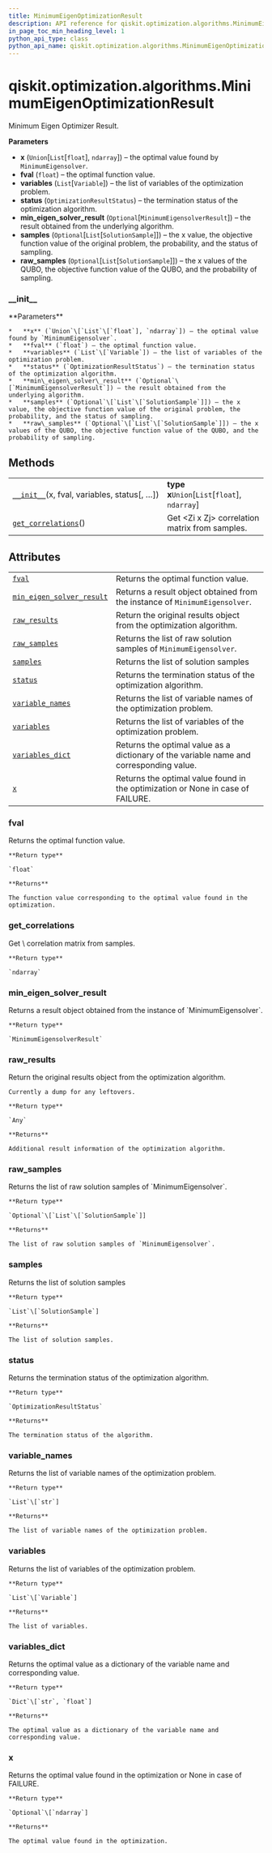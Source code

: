 ```yaml
---
title: MinimumEigenOptimizationResult
description: API reference for qiskit.optimization.algorithms.MinimumEigenOptimizationResult
in_page_toc_min_heading_level: 1
python_api_type: class
python_api_name: qiskit.optimization.algorithms.MinimumEigenOptimizationResult
---
```


# qiskit.optimization.algorithms.MinimumEigenOptimizationResult

<Class id="qiskit.optimization.algorithms.MinimumEigenOptimizationResult" github="https://github.com/qiskit-community/qiskit-aqua/tree/stable/0.9/qiskit/optimization/algorithms/minimum_eigen_optimizer.py" signature="MinimumEigenOptimizationResult(x, fval, variables, status, samples=None, min_eigen_solver_result=None, raw_samples=None)">
  Minimum Eigen Optimizer Result.

  **Parameters**

  *   **x** (`Union`\[`List`\[`float`], `ndarray`]) – the optimal value found by `MinimumEigensolver`.
  *   **fval** (`float`) – the optimal function value.
  *   **variables** (`List`\[`Variable`]) – the list of variables of the optimization problem.
  *   **status** (`OptimizationResultStatus`) – the termination status of the optimization algorithm.
  *   **min\_eigen\_solver\_result** (`Optional`\[`MinimumEigensolverResult`]) – the result obtained from the underlying algorithm.
  *   **samples** (`Optional`\[`List`\[`SolutionSample`]]) – the x value, the objective function value of the original problem, the probability, and the status of sampling.
  *   **raw\_samples** (`Optional`\[`List`\[`SolutionSample`]]) – the x values of the QUBO, the objective function value of the QUBO, and the probability of sampling.

  ### \_\_init\_\_

  <Function id="qiskit.optimization.algorithms.MinimumEigenOptimizationResult.__init__" name="__init__" signature="__init__(x, fval, variables, status, samples=None, min_eigen_solver_result=None, raw_samples=None)">
    **Parameters**

    *   **x** (`Union`\[`List`\[`float`], `ndarray`]) – the optimal value found by `MinimumEigensolver`.
    *   **fval** (`float`) – the optimal function value.
    *   **variables** (`List`\[`Variable`]) – the list of variables of the optimization problem.
    *   **status** (`OptimizationResultStatus`) – the termination status of the optimization algorithm.
    *   **min\_eigen\_solver\_result** (`Optional`\[`MinimumEigensolverResult`]) – the result obtained from the underlying algorithm.
    *   **samples** (`Optional`\[`List`\[`SolutionSample`]]) – the x value, the objective function value of the original problem, the probability, and the status of sampling.
    *   **raw\_samples** (`Optional`\[`List`\[`SolutionSample`]]) – the x values of the QUBO, the objective function value of the QUBO, and the probability of sampling.
  </Function>

  ## Methods

  |                                                                                                                                                                                                  |                                                 |
  | ------------------------------------------------------------------------------------------------------------------------------------------------------------------------------------------------ | ----------------------------------------------- |
  | [`__init__`](#qiskit.optimization.algorithms.MinimumEigenOptimizationResult.__init__ "qiskit.optimization.algorithms.MinimumEigenOptimizationResult.__init__")(x, fval, variables, status\[, …]) | **type x**`Union`\[`List`\[`float`], `ndarray`] |
  | [`get_correlations`](#qiskit.optimization.algorithms.MinimumEigenOptimizationResult.get_correlations "qiskit.optimization.algorithms.MinimumEigenOptimizationResult.get_correlations")()         | Get \<Zi x Zj> correlation matrix from samples. |

  ## Attributes

  |                                                                                                                                                                                                             |                                                                                         |
  | ----------------------------------------------------------------------------------------------------------------------------------------------------------------------------------------------------------- | --------------------------------------------------------------------------------------- |
  | [`fval`](#qiskit.optimization.algorithms.MinimumEigenOptimizationResult.fval "qiskit.optimization.algorithms.MinimumEigenOptimizationResult.fval")                                                          | Returns the optimal function value.                                                     |
  | [`min_eigen_solver_result`](#qiskit.optimization.algorithms.MinimumEigenOptimizationResult.min_eigen_solver_result "qiskit.optimization.algorithms.MinimumEigenOptimizationResult.min_eigen_solver_result") | Returns a result object obtained from the instance of `MinimumEigensolver`.             |
  | [`raw_results`](#qiskit.optimization.algorithms.MinimumEigenOptimizationResult.raw_results "qiskit.optimization.algorithms.MinimumEigenOptimizationResult.raw_results")                                     | Return the original results object from the optimization algorithm.                     |
  | [`raw_samples`](#qiskit.optimization.algorithms.MinimumEigenOptimizationResult.raw_samples "qiskit.optimization.algorithms.MinimumEigenOptimizationResult.raw_samples")                                     | Returns the list of raw solution samples of `MinimumEigensolver`.                       |
  | [`samples`](#qiskit.optimization.algorithms.MinimumEigenOptimizationResult.samples "qiskit.optimization.algorithms.MinimumEigenOptimizationResult.samples")                                                 | Returns the list of solution samples                                                    |
  | [`status`](#qiskit.optimization.algorithms.MinimumEigenOptimizationResult.status "qiskit.optimization.algorithms.MinimumEigenOptimizationResult.status")                                                    | Returns the termination status of the optimization algorithm.                           |
  | [`variable_names`](#qiskit.optimization.algorithms.MinimumEigenOptimizationResult.variable_names "qiskit.optimization.algorithms.MinimumEigenOptimizationResult.variable_names")                            | Returns the list of variable names of the optimization problem.                         |
  | [`variables`](#qiskit.optimization.algorithms.MinimumEigenOptimizationResult.variables "qiskit.optimization.algorithms.MinimumEigenOptimizationResult.variables")                                           | Returns the list of variables of the optimization problem.                              |
  | [`variables_dict`](#qiskit.optimization.algorithms.MinimumEigenOptimizationResult.variables_dict "qiskit.optimization.algorithms.MinimumEigenOptimizationResult.variables_dict")                            | Returns the optimal value as a dictionary of the variable name and corresponding value. |
  | [`x`](#qiskit.optimization.algorithms.MinimumEigenOptimizationResult.x "qiskit.optimization.algorithms.MinimumEigenOptimizationResult.x")                                                                   | Returns the optimal value found in the optimization or None in case of FAILURE.         |

  ### fval

  <Function id="qiskit.optimization.algorithms.MinimumEigenOptimizationResult.fval" name="fval" signature="property fval">
    Returns the optimal function value.

    **Return type**

    `float`

    **Returns**

    The function value corresponding to the optimal value found in the optimization.
  </Function>

  ### get\_correlations

  <Function id="qiskit.optimization.algorithms.MinimumEigenOptimizationResult.get_correlations" name="get_correlations" signature="get_correlations()">
    Get \<Zi x Zj> correlation matrix from samples.

    **Return type**

    `ndarray`
  </Function>

  ### min\_eigen\_solver\_result

  <Function id="qiskit.optimization.algorithms.MinimumEigenOptimizationResult.min_eigen_solver_result" name="min_eigen_solver_result" signature="property min_eigen_solver_result">
    Returns a result object obtained from the instance of `MinimumEigensolver`.

    **Return type**

    `MinimumEigensolverResult`
  </Function>

  ### raw\_results

  <Function id="qiskit.optimization.algorithms.MinimumEigenOptimizationResult.raw_results" name="raw_results" signature="property raw_results">
    Return the original results object from the optimization algorithm.

    Currently a dump for any leftovers.

    **Return type**

    `Any`

    **Returns**

    Additional result information of the optimization algorithm.
  </Function>

  ### raw\_samples

  <Function id="qiskit.optimization.algorithms.MinimumEigenOptimizationResult.raw_samples" name="raw_samples" signature="property raw_samples">
    Returns the list of raw solution samples of `MinimumEigensolver`.

    **Return type**

    `Optional`\[`List`\[`SolutionSample`]]

    **Returns**

    The list of raw solution samples of `MinimumEigensolver`.
  </Function>

  ### samples

  <Function id="qiskit.optimization.algorithms.MinimumEigenOptimizationResult.samples" name="samples" signature="property samples">
    Returns the list of solution samples

    **Return type**

    `List`\[`SolutionSample`]

    **Returns**

    The list of solution samples.
  </Function>

  ### status

  <Function id="qiskit.optimization.algorithms.MinimumEigenOptimizationResult.status" name="status" signature="property status">
    Returns the termination status of the optimization algorithm.

    **Return type**

    `OptimizationResultStatus`

    **Returns**

    The termination status of the algorithm.
  </Function>

  ### variable\_names

  <Function id="qiskit.optimization.algorithms.MinimumEigenOptimizationResult.variable_names" name="variable_names" signature="property variable_names">
    Returns the list of variable names of the optimization problem.

    **Return type**

    `List`\[`str`]

    **Returns**

    The list of variable names of the optimization problem.
  </Function>

  ### variables

  <Function id="qiskit.optimization.algorithms.MinimumEigenOptimizationResult.variables" name="variables" signature="property variables">
    Returns the list of variables of the optimization problem.

    **Return type**

    `List`\[`Variable`]

    **Returns**

    The list of variables.
  </Function>

  ### variables\_dict

  <Function id="qiskit.optimization.algorithms.MinimumEigenOptimizationResult.variables_dict" name="variables_dict" signature="property variables_dict">
    Returns the optimal value as a dictionary of the variable name and corresponding value.

    **Return type**

    `Dict`\[`str`, `float`]

    **Returns**

    The optimal value as a dictionary of the variable name and corresponding value.
  </Function>

  ### x

  <Function id="qiskit.optimization.algorithms.MinimumEigenOptimizationResult.x" name="x" signature="property x">
    Returns the optimal value found in the optimization or None in case of FAILURE.

    **Return type**

    `Optional`\[`ndarray`]

    **Returns**

    The optimal value found in the optimization.
  </Function>
</Class>

